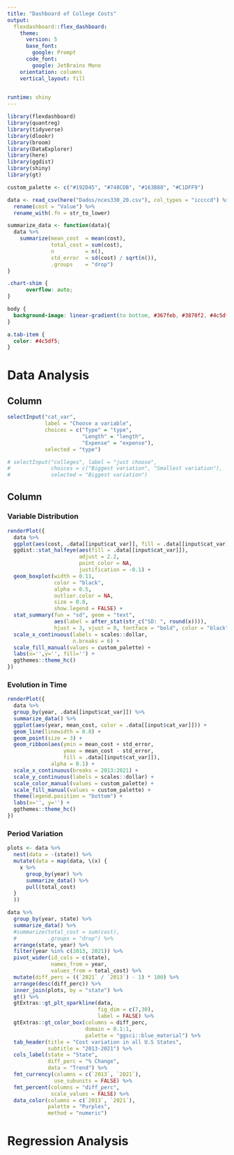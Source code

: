 ```yaml
---
title: "Dashboard of College Costs"
output: 
  flexdashboard::flex_dashboard:
    theme:
      version: 5
      base_font:
        google: Prompt
      code_font:
        google: JetBrains Mono
    orientation: columns
    vertical_layout: fill
    

runtime: shiny
---
```


```r
library(flexdashboard)
library(quantreg)
library(tidyverse)
library(dlookr)
library(broom)
library(DataExplorer)
library(here)
library(ggdist)
library(shiny)
library(gt)

custom_palette <- c("#192D45", "#748CDB", "#163B88", "#C1DFF9")

data <- read_csv(here("Dados/nces330_20.csv"), col_types = "iccccd") %>%
  rename(cost = "Value") %>%
  rename_with(.fn = str_to_lower)

summarize_data <- function(data){
  data %>%
    summarize(mean_cost  = mean(cost),
              total_cost = sum(cost),
              n          = n(),
              std_error  = sd(cost) / sqrt(n()),
              .groups    = "drop")
}


```

```css
.chart-shim {
      overflow: auto;
}

body {
  background-image: linear-gradient(to bottom, #367feb, #3870f2, #4c5df5, #6744f3, #8312eb);
}

a.tab-item {
  color: #4c5df5;
}

```


# Data Analysis

## Column {.sidebar data-width="200"}

```r
selectInput("cat_var",
            label = "Choose a variable", 
            choices = c("Type" = "type",
                        "Length" = "length",
                        "Expense" = "expense"), 
            selected = "type")

# selectInput("colleges", label = "just choose",
#             choices = c("Biggest variation", "Smallest variation"),
#             selected = "Biggest variation")
```

## Column {.tabset data-width="650"}

### Variable Distribution

```r
renderPlot({
  data %>% 
  ggplot(aes(cost, .data[[input$cat_var]], fill = .data[[input$cat_var]])) +
  ggdist::stat_halfeye(aes(fill = .data[[input$cat_var]]),
                       adjust = 2.2, 
                       point_color = NA, 
                       justification = -0.1) +
  geom_boxplot(width = 0.11, 
               color = "black",
               alpha = 0.5,
               outlier.color = NA,
               size = 0.8, 
               show.legend = FALSE) +
  stat_summary(fun = "sd", geom = "text",
               aes(label = after_stat(str_c("SD: ", round(x)))),
               hjust = 3, vjust = 0, fontface = "bold", color = "black") +
  scale_x_continuous(labels = scales::dollar,
                     n.breaks = 6) +
  scale_fill_manual(values = custom_palette) +
  labs(x='',y='', fill='') + 
  ggthemes::theme_hc()
})


```

### Evolution in Time

```r
renderPlot({
  data %>% 
  group_by(year, .data[[input$cat_var]]) %>% 
  summarize_data() %>% 
  ggplot(aes(year, mean_cost, color = .data[[input$cat_var]])) +
  geom_line(linewidth = 0.8) +
  geom_point(size = 3) +
  geom_ribbon(aes(ymin = mean_cost + std_error,
                  ymax = mean_cost - std_error, 
                  fill = .data[[input$cat_var]]), 
              alpha = 0.1) +
  scale_x_continuous(breaks = 2013:2021) +
  scale_y_continuous(labels = scales::dollar) +
  scale_color_manual(values = custom_palette) +
  scale_fill_manual(values = custom_palette) +
  theme(legend.position = "bottom") +
  labs(x='', y='') +
  ggthemes::theme_hc()
})
```

### Period Variation

```r
plots <- data %>% 
  nest(data = -(state)) %>% 
  mutate(data = map(data, \(x) {
    x %>%
      group_by(year) %>%
      summarize_data() %>% 
      pull(total_cost)
  }
  ))

data %>%
  group_by(year, state) %>%
  summarize_data() %>%
  #summarize(total_cost = sum(cost),
  #          .groups = "drop") %>%
  arrange(state, year) %>%
  filter(year %in% c(2013, 2021)) %>%
  pivot_wider(id_cols = c(state),
              names_from = year,
              values_from = total_cost) %>%
  mutate(diff_perc = ((`2021` / `2013`) - 1) * 100) %>%
  arrange(desc(diff_perc)) %>% 
  inner_join(plots, by = "state") %>% 
  gt() %>%
  gtExtras::gt_plt_sparkline(data, 
                             fig_dim = c(7,30),
                             label = FALSE) %>% 
  gtExtras::gt_color_box(columns = diff_perc,
                         domain = 0.1:1,
                         palette = "ggsci::blue_material") %>% 
  tab_header(title = "Cost variation in all U.S States",
             subtitle = "2013-2021") %>% 
  cols_label(state = "State",
             diff_perc = "% Change",
             data = "Trend") %>%
  fmt_currency(columns = c(`2013`, `2021`),
               use_subunits = FALSE) %>%
  fmt_percent(columns = "diff_perc",
              scale_values = FALSE) %>% 
  data_color(columns = c(`2013`, `2021`), 
             palette = "Purples",
             method = "numeric") 

```

# Regression Analysis

